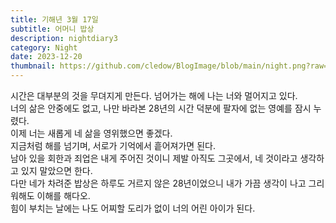 ```yaml
---
title: 기해년 3월 17일
subtitle: 어머니 밥상
description: nightdiary3
category: Night
date: 2023-12-20
thumbnail: https://github.com/cledow/BlogImage/blob/main/night.png?raw=true
---
```


시간은 대부분의 것을 무뎌지게 만든다.
넘어가는 해에
나는 너와 멀어지고 있다.
<br />
너의 삶은 안중에도 없고, 나만 바라본 28년의 시간 덕분에
팔자에 없는 영예를 잠시 누렸다.
<br />
이제 너는
새롭게 네 삶을 영위했으면 좋겠다.
<br />
지금처럼 해를 넘기며,
서로가 기억에서 흩어져가면 된다.
<br />
남아 있을 회한과 죄업은
내게 주어진 것이니
제발 아직도 그곳에서, 네 것이라고 생각하고 있지 말았으면 한다.
<br />
다만 네가 차려준 밥상은
하루도 거르지 않은 28년이었으니
내가 가끔 생각이 나고 그리워해도 이해를 해다오. 
<br />
힘이 부치는 날에는 나도 어찌할 도리가 없이 
너의 어린 아이가 된다.
<br />
<br />
<br />